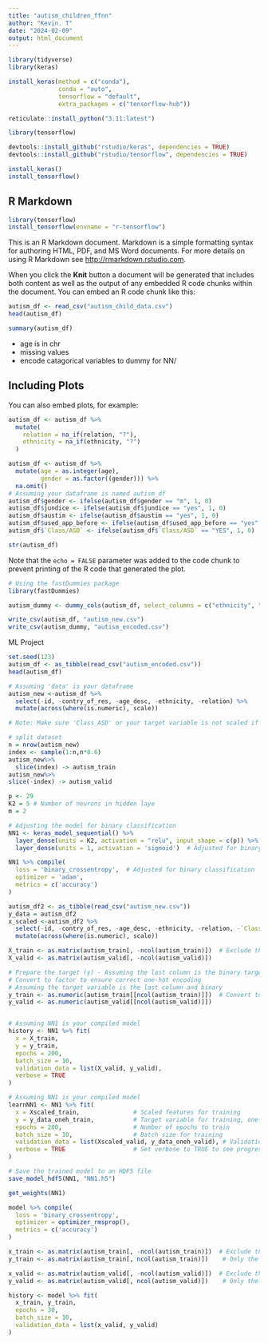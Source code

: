 ```yaml
---
title: "autism_children_ffnn"
author: "Kevin. T"
date: "2024-02-09"
output: html_document
---
```


```r
library(tidyverse)
library(keras)

install_keras(method = c("conda"), 
              conda = "auto", 
              tensorflow = "default",
              extra_packages = c("tensorflow-hub"))


```
```r

reticulate::install_python("3.11:latest")
```

```r
library(tensorflow)
```


```r
devtools::install_github("rstudio/keras", dependencies = TRUE)
devtools::install_github("rstudio/tensorflow", dependencies = TRUE)

install_keras()
install_tensorflow()
```



## R Markdown

```r
library(tensorflow)
install_tensorflow(envname = "r-tensorflow")
```


This is an R Markdown document. Markdown is a simple formatting syntax for authoring HTML, PDF, and MS Word documents. For more details on using R Markdown see <http://rmarkdown.rstudio.com>.

When you click the **Knit** button a document will be generated that includes both content as well as the output of any embedded R code chunks within the document. You can embed an R code chunk like this:

```r
autism_df <- read_csv("autism_child_data.csv")
head(autism_df)
```

```r
summary(autism_df)
```
- age is in chr
- missing values
- encode catagorical variables to dummy for NN/ 

## Including Plots

You can also embed plots, for example:

```r
autism_df <- autism_df %>%
  mutate(
    relation = na_if(relation, "?"),
    ethnicity = na_if(ethnicity, "?")
  )

autism_df <- autism_df %>%
  mutate(age = as.integer(age),
         gender = as.factor((gender))) %>%
  na.omit()
# Assuming your dataframe is named autism_df
autism_df$gender <- ifelse(autism_df$gender == "m", 1, 0)  
autism_df$jundice <- ifelse(autism_df$jundice == "yes", 1, 0)
autism_df$austim <- ifelse(autism_df$austim == "yes", 1, 0)
autism_df$used_app_before <- ifelse(autism_df$used_app_before == "yes", 1, 0)
autism_df$`Class/ASD` <- ifelse(autism_df$`Class/ASD` == "YES", 1, 0)  # Pay attention to case sensitivity

str(autism_df)
```

Note that the `echo = FALSE` parameter was added to the code chunk to prevent printing of the R code that generated the plot.

```r
# Using the fastDummies package
library(fastDummies)

autism_dummy <- dummy_cols(autism_df, select_columns = c("ethnicity", "relation"), remove_first_dummy = TRUE)

write_csv(autism_df, "autism_new.csv")
write_csv(autism_dummy, "autism_encoded.csv")


```


ML Project
```r
set.seed(123)
autism_df <- as_tibble(read_csv("autism_encoded.csv"))
head(autism_df)
```


```r

# Assuming 'data' is your dataframe
autism_new <-autism_df %>%
  select(-id, -contry_of_res, -age_desc, -ethnicity, -relation) %>%
  mutate(across(where(is.numeric), scale))

# Note: Make sure 'Class_ASD' or your target variable is not scaled if included accidentally
```


```r
# split dataset
n = nrow(autism_new)
index <- sample(1:n,n*0.6)
autism_new%>%
  slice(index) -> autism_train
autism_new%>%
slice(-index) -> autism_valid
```





```r
p <- 29
K2 = 5 # Number of neurons in hidden laye
m = 2

# Adjusting the model for binary classification
NN1 <- keras_model_sequential() %>%
  layer_dense(units = K2, activation = "relu", input_shape = c(p)) %>%
  layer_dense(units = 1, activation = 'sigmoid')  # Adjusted for binary classification

NN1 %>% compile(
  loss = 'binary_crossentropy',  # Adjusted for binary classification
  optimizer = 'adam',
  metrics = c('accuracy')
)


```


```r
autism_df2 <- as_tibble(read_csv("autism_new.csv"))
y_data = autism_df2
x_scaled <-autism_df2 %>%
  select(-id, -contry_of_res, -age_desc, -ethnicity, -relation, -`Class/ASD`) %>%
  mutate(across(where(is.numeric), scale))
```
```r
X_train <- as.matrix(autism_train[, -ncol(autism_train)])  # Exclude the last column (target)
X_valid <- as.matrix(autism_valid[, -ncol(autism_valid)]) 

# Prepare the target (y) - Assuming the last column is the binary target
# Convert to factor to ensure correct one-hot encoding
# Assuming the target variable is the last column and binary
y_train <- as.numeric(autism_train[[ncol(autism_train)]])  # Convert to numeric vector
y_valid <- as.numeric(autism_valid[[ncol(autism_valid)]])



```


```r
# Assuming NN1 is your compiled model
history <- NN1 %>% fit(
  x = X_train,
  y = y_train,
  epochs = 200,
  batch_size = 10,
  validation_data = list(X_valid, y_valid),
  verbose = TRUE
)


```



```r
# Assuming NN1 is your compiled model
learnNN1 <- NN1 %>% fit(
  x = Xscaled_train,               # Scaled features for training
  y = y_data_oneh_train,           # Target variable for training, one-hot encoded if necessary
  epochs = 200,                    # Number of epochs to train
  batch_size = 10,                 # Batch size for training
  validation_data = list(Xscaled_valid, y_data_oneh_valid), # Validation data
  verbose = TRUE                   # Set verbose to TRUE to see progress, or FALSE for no output
)

# Save the trained model to an HDF5 file
save_model_hdf5(NN1, "NN1.h5")

```

```r
get_weights(NN1)
```


```r
model %>% compile(
  loss = 'binary_crossentropy',
  optimizer = optimizer_rmsprop(),
  metrics = c('accuracy')
)

x_train <- as.matrix(autism_train[, -ncol(autism_train)])  # Exclude the target variable
y_train <- as.matrix(autism_train[, ncol(autism_train)])    # Only the target variable

x_valid <- as.matrix(autism_valid[, -ncol(autism_valid)])  # Exclude the target variable
y_valid <- as.matrix(autism_valid[, ncol(autism_valid)])    # Only the target variable

history <- model %>% fit(
  x_train, y_train,
  epochs = 30,
  batch_size = 10,
  validation_data = list(x_valid, y_valid)
)

```

